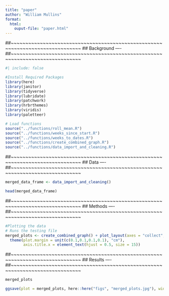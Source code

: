 ```yaml
---
title: "paper"
author: "William Mullins"
format: 
  html:
    ouput-file: "paper.html"
---
```

##~~~~~~~~~~~~~~~~~~~~~~~~~~~~~~~~~~~~~~~~~~~~~~~~~~~~~~~~~~~~~~~~~~~~~~~~~~~~~~
##                                 Background                               ----
##~~~~~~~~~~~~~~~~~~~~~~~~~~~~~~~~~~~~~~~~~~~~~~~~~~~~~~~~~~~~~~~~~~~~~~~~~~~~~~

```r
#| include: false

#Install Required Packages
library(here)
library(janitor)
library(tidyverse)
library(lubridate)
library(patchwork)
library(hrbrthemes)
library(viridis)
library(paletteer)

# Load functions 
source("../functions/roll_mean.R")
source("../functions/weeks_since_start.R")
source("../functions/weeks_to_dates.R")
source("../functions/create_combined_graph.R")
source("../functions/data_import_and_cleaning.R")
```

##~~~~~~~~~~~~~~~~~~~~~~~~~~~~~~~~~~~~~~~~~~~~~~~~~~~~~~~~~~~~~~~~~~~~~~~~~~~~~~
##                                    Data                                  ----
##~~~~~~~~~~~~~~~~~~~~~~~~~~~~~~~~~~~~~~~~~~~~~~~~~~~~~~~~~~~~~~~~~~~~~~~~~~~~~~

```r
merged_data_frame <- data_import_and_cleaning()

head(merged_data_frame)
```

##~~~~~~~~~~~~~~~~~~~~~~~~~~~~~~~~~~~~~~~~~~~~~~~~~~~~~~~~~~~~~~~~~~~~~~~~~~~~~~
##                                  Methods                                 ----
##~~~~~~~~~~~~~~~~~~~~~~~~~~~~~~~~~~~~~~~~~~~~~~~~~~~~~~~~~~~~~~~~~~~~~~~~~~~~~~

```r
#Plotting the data
# Runs the testing file
merged_plots <- create_combined_graph() + plot_layout(axes = "collect", guides = "collect") & 
  theme(plot.margin = unit(c(0.1,0.1,0.1,0.1), "cm"), 
        axis.title.x = element_text(hjust = 0.5, size = 15))
```

##~~~~~~~~~~~~~~~~~~~~~~~~~~~~~~~~~~~~~~~~~~~~~~~~~~~~~~~~~~~~~~~~~~~~~~~~~~~~~~
##                                  Results                                 ----
##~~~~~~~~~~~~~~~~~~~~~~~~~~~~~~~~~~~~~~~~~~~~~~~~~~~~~~~~~~~~~~~~~~~~~~~~~~~~~~


```r
merged_plots 

ggsave(plot = merged_plots, here::here("figs", "merged_plots.jpg"), width = 6, height = 4)
```
